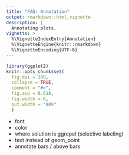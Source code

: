 ```yaml
---
title: "FAQ: Annotation"
output: rmarkdown::html_vignette
description: |
  Annotating plots.
vignette: >
  %\VignetteIndexEntry{Annotation}
  %\VignetteEngine{knitr::rmarkdown}
  %\VignetteEncoding{UTF-8}
---
```


```r
library(ggplot2)
knitr::opts_chunk$set(
  fig.dpi = 300, 
  collapse = TRUE, 
  comment = "#>",
  fig.asp = 0.618,
  fig.width = 6,
  out.width = "80%"
  )
```

  - font
  - color
  - where solution is ggrepel (selective labeling)
  - text instead of geom_point
  - annotate bars / above bars
